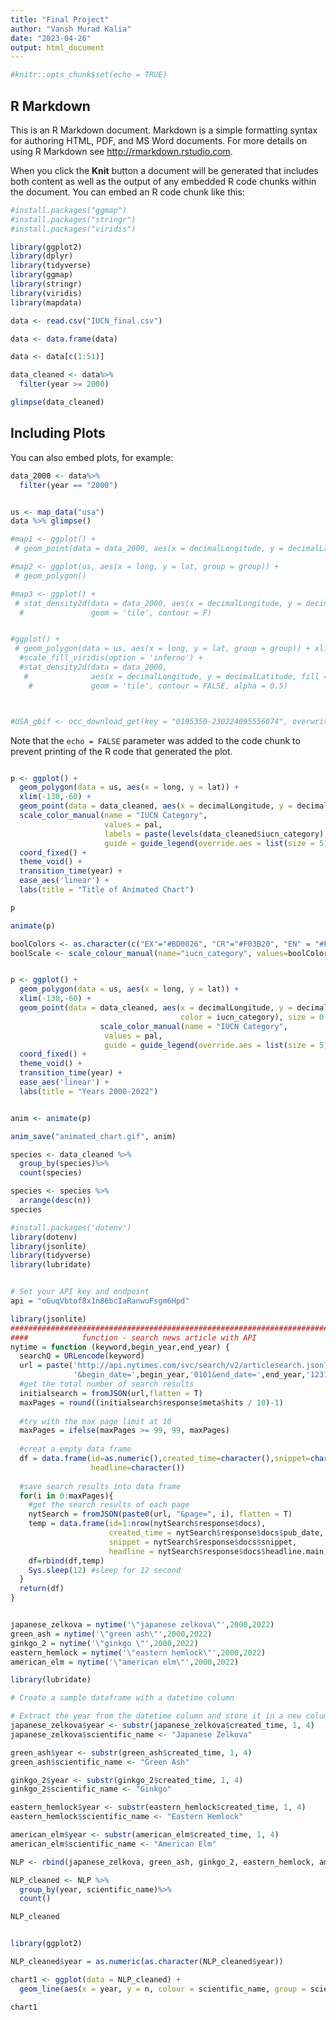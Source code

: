 ```yaml
---
title: "Final Project"
author: "Vansh Murad Kalia"
date: "2023-04-26"
output: html_document
---
```


```r
#knitr::opts_chunk$set(echo = TRUE)

```

## R Markdown

This is an R Markdown document. Markdown is a simple formatting syntax for authoring HTML, PDF, and MS Word documents. For more details on using R Markdown see <http://rmarkdown.rstudio.com>.

When you click the **Knit** button a document will be generated that includes both content as well as the output of any embedded R code chunks within the document. You can embed an R code chunk like this:

```r

#install.packages("ggmap")
#install.packages("stringr")
#install.packages("viridis")

library(ggplot2)
library(dplyr)
library(tidyverse)
library(ggmap)
library(stringr)
library(viridis)
library(mapdata)

data <- read.csv("IUCN_final.csv")

data <- data.frame(data)

data <- data[c(1:51)]

data_cleaned <- data%>%
  filter(year >= 2000)

glimpse(data_cleaned)
```

## Including Plots

You can also embed plots, for example:

```r

data_2000 <- data%>%
  filter(year == "2000")


us <- map_data("usa")
data %>% glimpse()

#map1 <- ggplot() +
 # geom_point(data = data_2000, aes(x = decimalLongitude, y = decimalLatitude), alpha = .05)

#map2 <- ggplot(us, aes(x = long, y = lat, group = group)) +
 # geom_polygon()

#map3 <- ggplot() +
 # stat_density2d(data = data_2000, aes(x = decimalLongitude, y = decimalLatitude, fill = ..density..),
  #               geom = 'tile', contour = F)


#ggplot() +
 # geom_polygon(data = us, aes(x = long, y = lat, group = group)) + xlim(-130,-60) + 
  #scale_fill_viridis(option = 'inferno') +
  #stat_density2d(data = data_2000, 
   #              aes(x = decimalLongitude, y = decimalLatitude, fill = ..density..), 
    #             geom = 'tile', contour = FALSE, alpha = 0.5)



#USA_gbif <- occ_download_get(key = "0195350-230224095556074", overwrite = TRUE) 

```

Note that the `echo = FALSE` parameter was added to the code chunk to prevent printing of the R code that generated the plot.


```r




```


```r
p <- ggplot() +
  geom_polygon(data = us, aes(x = long, y = lat)) + 
  xlim(-130,-60) +
  geom_point(data = data_cleaned, aes(x = decimalLongitude, y = decimalLatitude, group = year, color = iucn_category), size = 0.25) +
  scale_color_manual(name = "IUCN Category", 
                     values = pal, 
                     labels = paste(levels(data_cleaned$iucn_category), ": ", pal),
                     guide = guide_legend(override.aes = list(size = 5))) +
  coord_fixed() +
  theme_void() +
  transition_time(year) +
  ease_aes('linear') +
  labs(title = "Title of Animated Chart")

p

animate(p)


```


```r

boolColors <- as.character(c("EX"="#BD0026", "CR"="#F03B20", "EN" = "#FD8D3C","VU" = "#FECC5C", "NT" = "#FFFFB2"))
boolScale <- scale_colour_manual(name="iucn_category", values=boolColors)


p <- ggplot() +
  geom_polygon(data = us, aes(x = long, y = lat)) + 
  xlim(-130,-60) +
  geom_point(data = data_cleaned, aes(x = decimalLongitude, y = decimalLatitude, group = year,
                                      color = iucn_category), size = 0.25, breaks = c("EX", "CR", "EN","VU","NT"), values=c("#BD0026", "#F03B20", "#FD8D3C","#FECC5C","#FFFFB2" )) + boolScale +
                    scale_color_manual(name = "IUCN Category", 
                     values = pal, 
                     guide = guide_legend(override.aes = list(size = 5))) +
  coord_fixed() +
  theme_void() +
  transition_time(year) +
  ease_aes('linear') +
  labs(title = "Years 2000-2022")


anim <- animate(p)

anim_save("animated_chart.gif", anim)

```


```r

species <- data_cleaned %>%
  group_by(species)%>%
  count(species)

species <- species %>%
  arrange(desc(n))
species

#install.packages('dotenv')
library(dotenv)
library(jsonlite)
library(tidyverse)
library(lubridate)


# Set your API key and endpoint
api = "oGuqVbtof8x1n86bcIaRanwuFsgm6Hpd"

library(jsonlite)
#################################################################################
####            function - search news article with API                      ####
nytime = function (keyword,begin_year,end_year) {
  searchQ = URLencode(keyword)
  url = paste('http://api.nytimes.com/svc/search/v2/articlesearch.json?q=',searchQ,
              '&begin_date=',begin_year,'0101&end_date=',end_year,'1231&api-key=',api,sep="")
  #get the total number of search results
  initialsearch = fromJSON(url,flatten = T)
  maxPages = round((initialsearch$response$meta$hits / 10)-1)
  
  #try with the max page limit at 10
  maxPages = ifelse(maxPages >= 99, 99, maxPages)
  
  #creat a empty data frame
  df = data.frame(id=as.numeric(),created_time=character(),snippet=character(),
                  headline=character())
  
  #save search results into data frame
  for(i in 0:maxPages){
    #get the search results of each page
    nytSearch = fromJSON(paste0(url, "&page=", i), flatten = T) 
    temp = data.frame(id=1:nrow(nytSearch$response$docs),
                      created_time = nytSearch$response$docs$pub_date,
                      snippet = nytSearch$response$docs$snippet,
                      headline = nytSearch$response$docs$headline.main)
    df=rbind(df,temp)
    Sys.sleep(12) #sleep for 12 second
  }
  return(df)
}


japanese_zelkova = nytime('\"japanese zelkova\"',2000,2022)
green_ash = nytime('\"green ash\"',2000,2022)
ginkgo_2 = nytime('\"ginkgo \"',2000,2022)
eastern_hemlock = nytime('\"eastern hemlock\"',2000,2022)
american_elm = nytime('\"american elm\"',2000,2022)


```

```r
library(lubridate)

# Create a sample dataframe with a datetime column

# Extract the year from the datetime column and store it in a new column
japanese_zelkova$year <- substr(japanese_zelkova$created_time, 1, 4)
japanese_zelkova$scientific_name <- "Japanese Zelkova"

green_ash$year <- substr(green_ash$created_time, 1, 4)
green_ash$scientific_name <- "Green Ash"

ginkgo_2$year <- substr(ginkgo_2$created_time, 1, 4)
ginkgo_2$scientific_name <- "Ginkgo"

eastern_hemlock$year <- substr(eastern_hemlock$created_time, 1, 4)
eastern_hemlock$scientific_name <- "Eastern Hemlock"

american_elm$year <- substr(american_elm$created_time, 1, 4)
american_elm$scientific_name <- "American Elm"

NLP <- rbind(japanese_zelkova, green_ash, ginkgo_2, eastern_hemlock, american_elm)

NLP_cleaned <- NLP %>%
  group_by(year, scientific_name)%>%
  count()

NLP_cleaned



```


```r

library(ggplot2)

NLP_cleaned$year = as.numeric(as.character(NLP_cleaned$year))

chart1 <- ggplot(data = NLP_cleaned) +
  geom_line(aes(x = year, y = n, colour = scientific_name, group = scientific_name)) + geom_smooth(aes(x = year, y = n), method = lm) + labs( x = 'Year', y = "Total Number of Article Mentions", color = "Scientific Name") + theme_minimal() + ggtitle("Yearly mentions of top 5 observed endangered species in NY Times") + theme(plot.title = element_text(size = 10, face = "bold")) +     scale_x_continuous(breaks=seq(2000, 2022, 5)) + ggeasy::easy_center_title()

chart1


```